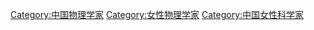 [[Category:中国物理学家|Category:中国物理学家]]
[[Category:女性物理学家|Category:女性物理学家]]
[[Category:中国女性科学家|Category:中国女性科学家]]